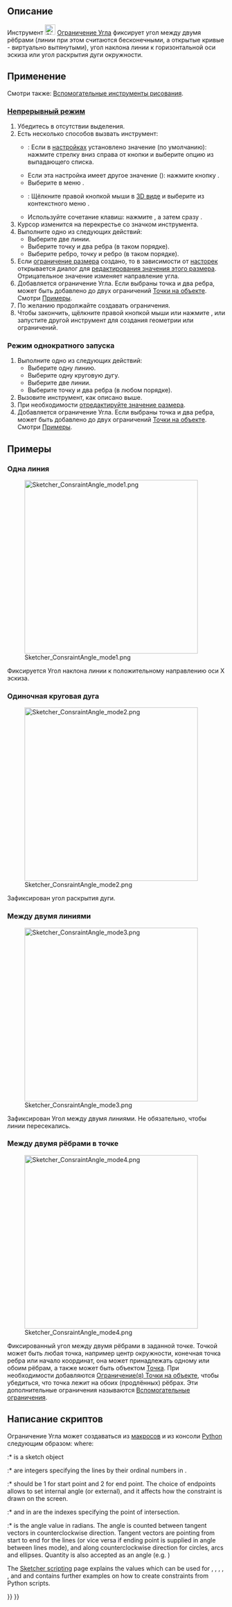 <languages/>

{{Docnav/ru
|[[Sketcher_ConstrainDiameter/ru|Ограничение Диаметра]]
|[[Sketcher_ConstrainLock/ru|Ограничение положения]]
|[[Sketcher_Workbench/ru|Скетчер]]
|IconL=Sketcher_ConstrainDiameter.svg
|IconR=Sketcher_ConstrainLock.svg
|IconC=Workbench_Sketcher.svg
}}

{{GuiCommand/ru
|Name=Sketcher ConstrainAngle
|Name/ru=Скетчер Ограничение Угла
|MenuLocation=Эскиз → Ограничения эскиза → Ограничение Угла
|Workbenches=[[Sketcher_Workbench/ru|Скетчер]]
|Shortcut={{KEY|K}} {{KEY|A}}
|SeeAlso=[[Sketcher_ConstrainPerpendicular/ru|Скетчер Ограничение перпендикулярности]]
}}

<span id="Description"></span>
== Описание ==

Инструмент [[Image:Sketcher_ConstrainAngle.svg|24px]] [[Sketcher_ConstrainAngle/ru|Ограничение Угла]] фиксирует угол между двумя рёбрами (линии при этом считаются бесконечными, а открытые кривые - виртуально вытянутыми), угол наклона линии к горизонтальной оси эскиза или угол раскрытия дуги окружности.

<span id="Usage"></span>
== Применение ==

Смотри также: [[Sketcher_Workbench/ru#Drawing_aids|Вспомогательные инструменты рисования]].

<span id="Continue_mode"></span>
=== [[Sketcher_Workbench/ru#Continue_modes|Непрерывный режим]] ===

# Убедитесь в отсутствии выделения.
# Есть несколько способов вызвать инструмент:
#* {{Version/ru|1.0}}: Если в [[Sketcher_Preferences/ru#General|настройках]] {{MenuCommand|Ограничения размеров}} установлено значение {{Value|Один инструмент}} (по умолчанию): нажмите стрелку вниз справа от кнопки {{Button|[[Image:Sketcher_Dimension.svg||x16px]][[Image:Toolbar_flyout_arrow.svg|x16px]]}} и выберите опцию {{MenuCommand|[[Image:Sketcher_ConstrainAngle.svg|16px]] Ограничение угла}} из выпадающего списка.
#* Если эта настройка имеет другое значение ({{VersionMinus/ru|0.21}}): нажмите кнопку {{Button|[[Image:Sketcher_ConstrainAngle.svg|16px]] [[Sketcher_ConstrainAngle/ru|Ограничение угла]]}}.
#* Выберите в меню {{MenuCommand|Эскиз → Ограничения эскиза → [[Image:Sketcher_ConstrainAngle.svg|16px]]Ограничение угла}}.
#* {{Version/ru|1.0}}: Щёлкните правой кнопкой мыши в [[3D_view/ru|3D виде]] и выберите из контекстного меню {{MenuCommand|Размер → [[Image:Sketcher_ConstrainAngle.svg|16px]]Ограничение угла}}.
#* Используйте сочетание клавиш: нажмите {{KEY|K}}, а затем сразу {{KEY|A}}.
# Курсор изменится на перекрестье со значком инструмента.
# Выполните одно из следующих действий:
#* Выберите две линии.
#* Выберите точку и два ребра (в таком порядке).
#* Выберите ребро, точку и ребро (в таком порядке).
# Если [[Sketcher_ToggleDrivingConstraint/ru|ограничение размера]] создано, то в зависимости от [[Sketcher_Preferences/ru#Display|насторек]] открывается диалог для [[Sketcher_Workbench/ru#Edit_constraints|редактирования значения этого размера]]. Отрицательное значение изменяет направление угла.
# Добавляется ограничение Угла. Если выбраны точка и два ребра, может быть добавлено до двух ограничений [[Sketcher_ConstrainPointOnObject/ru|Точки на объекте]]. Смотри [[#Between_two_edges_at_point|Примеры]].
# По желанию продолжайте создавать ограничения.
# Чтобы закончить, щёлкните правой кнопкой мыши или нажмите {{KEY|Esc}}, или запустите другой инструмент для создания геометрии или ограничений.

<span id="Run-once_mode"></span>
=== Режим однократного запуска ===

# Выполните одно из следующих действий:
#* Выберите одну линию.
#* Выберите одну круговую дугу.
#* Выберите две линии.
#* Выберите точку и два ребра (в любом порядке).
# Вызовите инструмент, как описано выше.
# При необходимости [[Sketcher_Workbench/ru#Edit_constraints|отредактируйте значение размера]].
# Добавляется ограничение Угла. Если выбраны точка и два ребра, может быть добавлено до двух ограничений [[Sketcher_ConstrainPointOnObject/ru|Точки на объекте]]. Смотри [[#Between_two_edges_at_point|Примеры]].

<span id="Examples"></span>
== Примеры ==

<span id="Single_line"></span>
=== Одна линия ===

[[Image:Sketcher_ConsraintAngle_mode1.png|400px]]

Фиксируется Угол наклона линии к положительному направлению оси X эскиза.

<span id="Single_circular_arc"></span>
=== Одиночная круговая дуга ===

[[Image:Sketcher_ConsraintAngle_mode2.png|400px]]

Зафиксирован угол раскрытия дуги.

<span id="Between_two_lines"></span>
=== Между двумя линиями ===

[[Image:Sketcher_ConsraintAngle_mode3.png|400px]]

Зафиксирован Угол между двумя линиями. Не обязательно, чтобы линии пересекались. 

<span id="Between_two_edges_at_point"></span>
=== Между двумя рёбрами в точке ===

[[Image:Sketcher_ConsraintAngle_mode4.png|400px]]

Фиксированный угол между двумя рёбрами в заданной точке. Точкой может быть любая точка, например центр окружности, конечная точка ребра или начало координат, она может принадлежать одному или обоим рёбрам, а также может быть объектом [[Sketcher_CreatePoint/ru|Точка]]. При необходимости добавляются [[Sketcher_ConstrainPointOnObject/ru|Ограничение(я) Точки на объекте]], чтобы убедиться, что точка лежит на обоих (продлённых) рёбрах. Эти дополнительные ограничения называются [[Sketcher_helper_constraint/ru|Вспомогательные ограничения]].

<span id="Scripting"></span>
== Написание скриптов ==

Ограничение Угла может создаваться из [[Macros/ru|макросов]] и из консоли [[Python/ru|Python]] следующим образом:
{{Code|code=
# line slope angle
Sketch.addConstraint(Sketcher.Constraint('Angle',iline,angle))

# angular span of arc
Sketch.addConstraint(Sketcher.Constraint('Angle',iarc,angle))

# angle between lines
Sketch.addConstraint(Sketcher.Constraint('Angle',iline1,pointpos1,iline2,pointpos2,angle))

# angle-via-point (no helper constraints are added automatically when from python)
Sketch.addConstraint(Sketcher.Constraint('AngleViaPoint',icurve1,icurve2,geoidpoint,pointpos,angle))
}}
where:
:* {{incode|Sketch}} is a sketch object
:* {{incode|iline, iline1, iline2}} are integers specifying the lines by their ordinal numbers in {{incode|Sketch}}.
:* {{incode|pointpos1, pointpos2}} should be 1 for start point and 2 for end point. The choice of endpoints allows to set internal angle (or external), and it affects how the constraint is drawn on the screen.
:* {{incode|geoidpoint}} and {{incode|pointpos}} in {{incode|AngleViaPoint}} are the indexes specifying the point of intersection.
:* {{incode|angle}} is the angle value in radians. The angle is counted between tangent vectors in counterclockwise direction. Tangent vectors are pointing from start to end for the lines (or vice versa if ending point is supplied in angle between lines mode), and along counterclockwise direction for circles, arcs and ellipses. Quantity is also accepted as an angle (e.g. {{incode|App.Units.Quantity('45 deg')}})

The [[Sketcher_scripting|Sketcher scripting]] page explains the values which can be used for {{incode|iline}}, {{incode|iline1}}, {{incode|iline2}}, {{incode|pointpos1}}, {{incode|pointpos2}}, {{incode|geoidpoint}} and {{incode|pointpos}} and contains further examples on how to create constraints from Python scripts.


{{Docnav/ru
|[[Sketcher_ConstrainDiameter/ru|Ограничение Диаметра]]
|[[Sketcher_ConstrainLock/ru|Ограничение положения]]
|[[Sketcher_Workbench/ru|Скетчер]]
|IconL=Sketcher_ConstrainDiameter.svg
|IconR=Sketcher_ConstrainLock.svg
|IconC=Workbench_Sketcher.svg
}}

{{Sketcher_Tools_navi{{#translation:}}}}
{{Userdocnavi{{#translation:}}}}